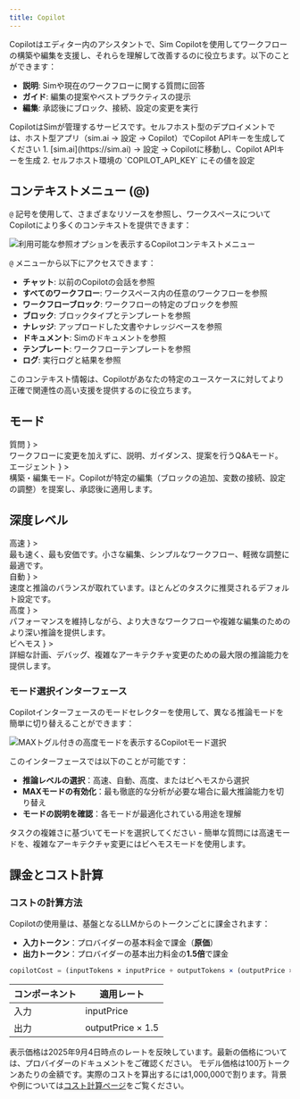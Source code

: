 ```yaml
---
title: Copilot
---
```



Copilotはエディター内のアシスタントで、Sim Copilotを使用してワークフローの構築や編集を支援し、それらを理解して改善するのに役立ちます。以下のことができます：

- **説明**: Simや現在のワークフローに関する質問に回答
- **ガイド**: 編集の提案やベストプラクティスの提示
- **編集**: 承認後にブロック、接続、設定の変更を実行

<Callout type="info">
  CopilotはSimが管理するサービスです。セルフホスト型のデプロイメントでは、ホスト型アプリ（sim.ai → 設定 → Copilot）でCopilot APIキーを生成してください
  1. [sim.ai](https://sim.ai) → 設定 → Copilotに移動し、Copilot APIキーを生成
  2. セルフホスト環境の `COPILOT_API_KEY` にその値を設定
</Callout>

## コンテキストメニュー (@)

`@` 記号を使用して、さまざまなリソースを参照し、ワークスペースについてCopilotにより多くのコンテキストを提供できます：

<Image
  src="/static/copilot/copilot-menu.png"
  alt="利用可能な参照オプションを表示するCopilotコンテキストメニュー"
  width={600}
  height={400}
/>

`@` メニューから以下にアクセスできます：
- **チャット**: 以前のCopilotの会話を参照
- **すべてのワークフロー**: ワークスペース内の任意のワークフローを参照
- **ワークフローブロック**: ワークフローの特定のブロックを参照
- **ブロック**: ブロックタイプとテンプレートを参照
- **ナレッジ**: アップロードした文書やナレッジベースを参照
- **ドキュメント**: Simのドキュメントを参照
- **テンプレート**: ワークフローテンプレートを参照
- **ログ**: 実行ログと結果を参照

このコンテキスト情報は、Copilotがあなたの特定のユースケースに対してより正確で関連性の高い支援を提供するのに役立ちます。

## モード

<Cards>
  <Card
    title={
      <span className="inline-flex items-center gap-2">
        <MessageCircle className="h-4 w-4 text-muted-foreground" />
        質問
      </span>
    }
  >
    <div className="m-0 text-sm">
      ワークフローに変更を加えずに、説明、ガイダンス、提案を行うQ&Aモード。
    </div>
  </Card>
  <Card
    title={
      <span className="inline-flex items-center gap-2">
        <Package className="h-4 w-4 text-muted-foreground" />
        エージェント
      </span>
    }
  >
    <div className="m-0 text-sm">
      構築・編集モード。Copilotが特定の編集（ブロックの追加、変数の接続、設定の調整）を提案し、承認後に適用します。
    </div>
  </Card>
</Cards>

## 深度レベル

<Cards>
  <Card
    title={
      <span className="inline-flex items-center gap-2">
        <Zap className="h-4 w-4 text-muted-foreground" />
        高速
      </span>
    }
  >
    <div className="m-0 text-sm">最も速く、最も安価です。小さな編集、シンプルなワークフロー、軽微な調整に最適です。</div>
  </Card>
  <Card
    title={
      <span className="inline-flex items-center gap-2">
        <InfinityIcon className="h-4 w-4 text-muted-foreground" />
        自動
      </span>
    }
  >
    <div className="m-0 text-sm">速度と推論のバランスが取れています。ほとんどのタスクに推奨されるデフォルト設定です。</div>
  </Card>
  <Card
    title={
      <span className="inline-flex items-center gap-2">
        <Brain className="h-4 w-4 text-muted-foreground" />
        高度
      </span>
    }
  >
    <div className="m-0 text-sm">パフォーマンスを維持しながら、より大きなワークフローや複雑な編集のためのより深い推論を提供します。</div>
  </Card>
  <Card
    title={
      <span className="inline-flex items-center gap-2">
        <BrainCircuit className="h-4 w-4 text-muted-foreground" />
        ビヘモス
      </span>
    }
  >
    <div className="m-0 text-sm">詳細な計画、デバッグ、複雑なアーキテクチャ変更のための最大限の推論能力を提供します。</div>
  </Card>
</Cards>

### モード選択インターフェース

Copilotインターフェースのモードセレクターを使用して、異なる推論モードを簡単に切り替えることができます：

<Image
  src="/static/copilot/copilot-models.png"
  alt="MAXトグル付きの高度モードを表示するCopilotモード選択"
  width={600}
  height={300}
/>

このインターフェースでは以下のことが可能です：
- **推論レベルの選択**：高速、自動、高度、またはビヘモスから選択
- **MAXモードの有効化**：最も徹底的な分析が必要な場合に最大推論能力を切り替え
- **モードの説明を確認**：各モードが最適化されている用途を理解

タスクの複雑さに基づいてモードを選択してください - 簡単な質問には高速モードを、複雑なアーキテクチャ変更にはビヘモスモードを使用します。

## 課金とコスト計算

### コストの計算方法

Copilotの使用量は、基盤となるLLMからのトークンごとに課金されます：

- **入力トークン**：プロバイダーの基本料金で課金（**原価**）
- **出力トークン**：プロバイダーの基本出力料金の**1.5倍**で課金

```javascript
copilotCost = (inputTokens × inputPrice + outputTokens × (outputPrice × 1.5)) / 1,000,000
```

| コンポーネント | 適用レート           |
|----------|----------------------|
| 入力    | inputPrice           |
| 出力   | outputPrice × 1.5    |

<Callout type="warning">
  表示価格は2025年9月4日時点のレートを反映しています。最新の価格については、プロバイダーのドキュメントをご確認ください。
</Callout>

<Callout type="info">
  モデル価格は100万トークンあたりの金額です。実際のコストを算出するには1,000,000で割ります。背景や例については<a href="/execution/costs">コスト計算ページ</a>をご覧ください。
</Callout>
